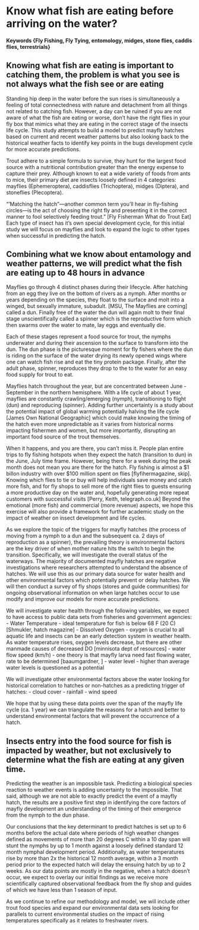 # Know what fish are eating before arriving on the water? {#Predicting-the-Hatch-For-Fly-Fishing}

#### Keywords {Fly Fishing, Fly Tying, entomology, midges, stone flies, caddis flies, terrestrials}

## Knowing what fish are eating is important to catching them, the problem is what you see is not always what the fish see or are eating {#Importance-of-Knowledge-of-Fish-Food-Sources-and-Life-Cycles}

Standing hip deep in the water before the sun rises is simultaneously a feeling of total connectedness with nature and detachment from all things not related to catching fish.  However, a day can be ruined if you are not aware of what the fish are eating or worse, don't have the right flies in your fly box that mimics what they are eating in the correct stage of the insects life cycle.  This study attempts to build a model to predict mayfly hatches based on current and recent weather patterns but also looking back to the historical weather facts to identify key points in the bugs development cycle for more accurate predictions.  

Trout adhere to a simple formula to survive, they hunt for the largest food source with a nutritional contribution greater than the energy expense to capture their prey. Although known to eat a wide variety of foods from ants to mice, their primary diet are insects loosely defined in 4 categories: mayflies (Ephemeroptera), caddisflies (Trichoptera), midges (Diptera), and stoneflies (Plecoptera).

"'Matching the hatch”—another common term you’ll hear in fly-fishing circles—is the act of choosing the right fly and presenting it in the correct manner to fool selectively feeding trout." [Fly Fisherman What do Trout Eat] Each type of insect has it's own special development cycle, for this initial study we will focus on mayflies and look to expand the logic to other types when successful in predicting the hatch.

## Combining what we know about entamology and weather patterns, we will predict what the fish are eating up to 48 hours in advance {#The-Science-of-Predicting-a-Bugs-Hatch}

Mayflies go through 4 distinct phases during their lifecycle.  After hatching from an egg they live on the bottom of rivers as a nymph.  After months or years depending on the species, they float to the surface and molt into a winged, but sexually immature, subadult. [MSU, The Mayflies are coming] called a dun.  Finally free of the water the dun will again molt to their final stage unscientifically called a spinner which is the reproductive form which then swarms over the water to mate, lay eggs and eventually die.

Each of these stages represent a food source for trout, the nymphs underwater and during their ascension to the surface to transform into the dun.  The dun phase is the picturesque moment for fly fishers where the dun is riding on the surface of the water drying its newly opened wings where one can watch fish rise and eat the tiny protein package.  Finally, after the adult phase, spinner, reproduces they drop to the to the water for an easy food supply for trout to eat.  

Mayflies hatch throughout the year, but are concentrated between June - September in the northern hemisphere.  With a life cycle of about 1 year, mayflies are constantly crawling/emerging (nymph), transitioning to flight (dun) and reproducing (spinner).  Adding further uncertainty is a study about the potential impact of global warming potentially halving the life cycle [James Own National Geographic] which could make knowing the timing of the hatch even more unpredictable as it varies from historical norms impacting fishermen and women, but more importantly, disrupting an important food source of the trout themselves.  

When it happens, and you are there, you can't miss it.  People plan entire trips to fly fishing hotspots when they expect the hatch (transition to dun) in the June, July time frame.  However, being there for a week during the peak month does not mean you are there for the hatch.  Fly fishing is almost a $1 billon industry with over $100 million spent on flies [flyfihermagazine, skip].  Knowing which flies to tie or buy will help individuals save money and catch more fish, and for fly shops to sell more of the right flies to guests ensuring a more productive day on the water and, hopefully generating more repeat customers with successful visits [Perry, Keith, telegraph.co.uk]  Beyond the emotional (more fish) and commercial (more revenue) aspects, we hope this exercise will also provide a framework for further academic study on the impact of weather on insect development and life cycles.  

As we explore the topic of the triggers for mayfly hatches (the process of moving from a nymph to a dun and the subsequent ca. 2 days of reproduction as a spinner), the prevailing theory is environmental factors are the key driver of when mother nature hits the switch to begin the transition.  Specifically, we will investigate the overall status of the waterways.  The majority of documented mayfly hatches are negative investigations where researchers attempted to understand the absence of hatches.  We will use this as our primary data source for water health and other environmental factors which potentially prevent or delay hatches.  We will then conduct a survey of fly shops (stores and guide communities) for ongoing observational information on when large hatches occur to use modify and improve our models for more accurate predictions.  

We will investigate water health through the following variables, we expect to have access to public data sets from fisheries and government agencies:
- Water Temperature - ideal temperature for fish is below 68 F (20 C)[Shmukler, hatch magazine]
- Dissolved Oxygen - oxygen is crucial to all aquatic life and insects can be an early detection system in weather health.  As water temperature rises, oxygen levels decrease, but there are other manmade causes of decreased DO [minnisota dept of resources]
- water flow speed (km/h) - one theory is that mayfly larva need fast flowing water, rate to be determined [baaumgardner, ]
- water level - higher than average water levels is questioned as a potential

We will investigate other environmental factors above the water looking for historical correlation to hatches or non-hatches as a predicting trigger of hatches:
- cloud cover
- rainfall
- wind speed

We hope that by using these data points over the span of the mayfly life cycle (ca. 1 year) we can triangulate the reasons for a hatch and better to understand environmental factors that will prevent the occurrence of a hatch.  

## Insects entry into the food source for fish is impacted by weather, but not exclusively to determine what the fish are eating at any given time. {#Predicting-Mother-Nature-is-Tough-but-an-Approximation-is-Better-Than-Nothing}

Predicting the weather is an impossible task.  Predicting a biological species reaction to weather events is adding uncertainty to the impossible.  That said, although we are not able to exactly predict the event of a mayfly hatch, the results are a positive first step in identifying the core factors of mayfly development an understanding of the timing of their emergence from the nymph to the dun phase.  

Our conclusions that the key determinant to predict hatches is set up to 6 months before the actual date where periods of high weather changes defined as movements of more than 20 degrees C within a 10 day span will stunt the nymphs by up to 1 month against a loosely defined standard 12 month nymphal development period.  Additionally, as water temperatures rise by more than 2x the historical 12 month average, within a 3 month period prior to the expected hatch will delay the ensuing hatch by up to 2 weeks.  As our data points are mostly in the negative, when a hatch doesn't occur, we expect to overlay our initial findings as we receive more scientifically captured observational feedback from the fly shop and guides of which we have less than 1 season of input.  

As we continue to refine our methodology and model, we will include other trout food species and expand our environmental data sets looking for parallels to current environmental studies on the impact of rising temperatures specifically as it relates to freshwater rivers.  
